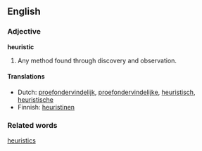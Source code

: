 ==English==

=== Adjective ===
'''heuristic'''

#Any method found through discovery and observation.

====Translations====
*Dutch: [[proefondervindelijk]], [[proefondervindelijke]], [[heuristisch]], [[heuristische]]
*Finnish: [[heuristinen]]

===Related words===
[[heuristics]]